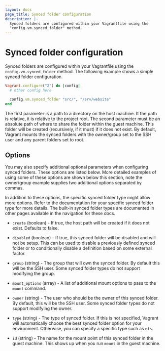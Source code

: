 ```yaml
---
layout: docs
page_title: Synced folder configuration
description: |-
  Synced folders are configured within your Vagrantfile using the
  "config.vm.synced_folder" method.
---
```


# Synced folder configuration

Synced folders are configured within your Vagrantfile using the `config.vm.synced_folder` method. The following example shows a simple synced folder configuration.

```ruby
Vagrant.configure("2") do |config|
  # other config here

  config.vm.synced_folder "src/", "/srv/website"
end
```

The first parameter is a path to a directory on the host machine. If the path is relative, it is relative to the project root. The second parameter must be an absolute path of where to share the folder within the guest machine. This folder will be created (recursively, if it must) if it does not exist. By default, Vagrant mounts the synced folders with the owner/group set to the SSH user and any parent folders set to root.

## Options

You may also specify additional optional parameters when configuring synced folders. These options are listed below. More detailed examples of using some of these options are shown below this section, note the owner/group example supplies two additional options separated by commas.

In addition to these options, the specific synced folder type might allow more options. Refer to the documentation for your specific synced folder
type for more details. The built-in synced folder types are documented in other pages available in the navigation for these docs.

- `create` (boolean) - If true, the host path will be created if it does not exist. Defaults to false.

- `disabled` (boolean) - If true, this synced folder will be disabled and will not be setup. This can be used to disable a previously defined synced folder or to conditionally disable a definition based on some external factor.

- `group` (string) - The group that will own the synced folder. By default this will be the SSH user. Some synced folder types do not support modifying the group.

- `mount_options` (array) - A list of additional mount options to pass to the `mount` command.

- `owner` (string) - The user who should be the owner of this synced folder. By default, this will be the SSH user. Some synced folder types do not support modifying the owner.

- `type` (string) - The type of synced folder. If this is not specified, Vagrant will automatically choose the best synced folder option for your environment. Otherwise, you can specify a specific type such as `nfs`.

- `id` (string) - The name for the mount point of this synced folder in the guest machine. This shows up when you run `mount` in the guest machine.